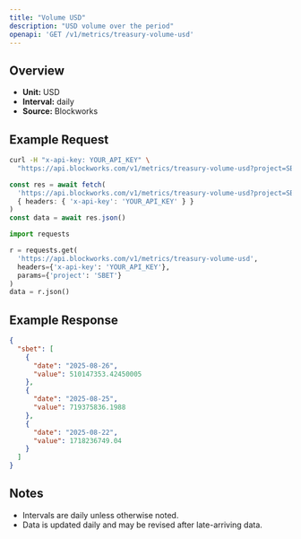 ```yaml
---
title: "Volume USD"
description: "USD volume over the period"
openapi: 'GET /v1/metrics/treasury-volume-usd'
---
```


## Overview

- **Unit:** USD
- **Interval:** daily
- **Source:** Blockworks

## Example Request

<CodeGroup>

```bash cURL
curl -H "x-api-key: YOUR_API_KEY" \
  "https://api.blockworks.com/v1/metrics/treasury-volume-usd?project=SBET"
```

```typescript TypeScript
const res = await fetch(
  'https://api.blockworks.com/v1/metrics/treasury-volume-usd?project=SBET',
  { headers: { 'x-api-key': 'YOUR_API_KEY' } }
)
const data = await res.json()
```

```python Python
import requests

r = requests.get(
  'https://api.blockworks.com/v1/metrics/treasury-volume-usd',
  headers={'x-api-key': 'YOUR_API_KEY'},
  params={'project': 'SBET'}
)
data = r.json()
```

</CodeGroup>

## Example Response

```json
{
  "sbet": [
    {
      "date": "2025-08-26",
      "value": 510147353.42450005
    },
    {
      "date": "2025-08-25",
      "value": 719375836.1988
    },
    {
      "date": "2025-08-22",
      "value": 1718236749.04
    }
  ]
}
```

## Notes
- Intervals are daily unless otherwise noted.
- Data is updated daily and may be revised after late-arriving data.
